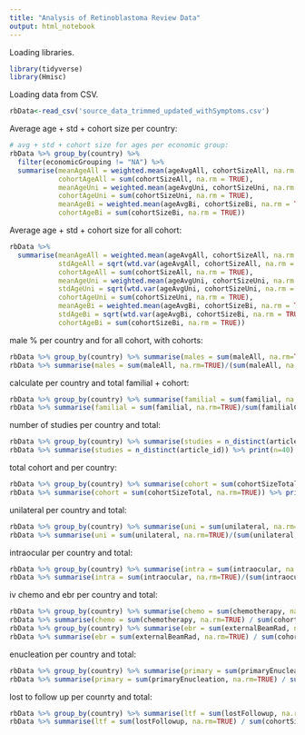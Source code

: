 ---
title: "Analysis of Retinoblastoma Review Data"
output: html_notebook
---

Loading libraries.

```{r}
library(tidyverse)
library(Hmisc)
```

Loading data from CSV.

```{r}
rbData<-read_csv('source_data_trimmed_updated_withSymptoms.csv')
```
Average age + std + cohort size per country:

```{r}
# avg + std + cohort size for ages per economic group:
rbData %>% group_by(country) %>% 
  filter(economicGrouping != "NA") %>% 
  summarise(meanAgeAll = weighted.mean(ageAvgAll, cohortSizeAll, na.rm = TRUE), 
            cohortAgeAll = sum(cohortSizeAll, na.rm = TRUE), 
            meanAgeUni = weighted.mean(ageAvgUni, cohortSizeUni, na.rm = TRUE), 
            cohortAgeUni = sum(cohortSizeUni, na.rm = TRUE), 
            meanAgeBi = weighted.mean(ageAvgBi, cohortSizeBi, na.rm = TRUE), 
            cohortAgeBi = sum(cohortSizeBi, na.rm = TRUE))
```

Average age + std + cohort size for all cohort:

```{r}
rbData %>% 
  summarise(meanAgeAll = weighted.mean(ageAvgAll, cohortSizeAll, na.rm = TRUE), 
            stdAgeAll = sqrt(wtd.var(ageAvgAll, cohortSizeAll, na.rm = TRUE)), 
            cohortAgeAll = sum(cohortSizeAll, na.rm = TRUE), 
            meanAgeUni = weighted.mean(ageAvgUni, cohortSizeUni, na.rm = TRUE), 
            stdAgeUni = sqrt(wtd.var(ageAvgUni, cohortSizeUni, na.rm = TRUE)), 
            cohortAgeUni = sum(cohortSizeUni, na.rm = TRUE), 
            meanAgeBi = weighted.mean(ageAvgBi, cohortSizeBi, na.rm = TRUE), 
            stdAgeBi = sqrt(wtd.var(ageAvgBi, cohortSizeBi, na.rm = TRUE)), 
            cohortAgeBi = sum(cohortSizeBi, na.rm = TRUE))
```

male % per country and for all cohort, with cohorts:

```{r}
rbData %>% group_by(country) %>% summarise(males = sum(maleAll, na.rm=TRUE)/(sum(maleAll, na.rm=TRUE)+sum(femaleAll, na.rm=TRUE)), cohort = sum(maleAll, na.rm=TRUE)+sum(femaleAll, na.rm=TRUE)) %>% print(n=40)
rbData %>% summarise(males = sum(maleAll, na.rm=TRUE)/(sum(maleAll, na.rm=TRUE)+sum(femaleAll, na.rm=TRUE)), cohort = sum(maleAll, na.rm=TRUE)+sum(femaleAll, na.rm=TRUE)) %>% print(n=40)
```

calculate per country and total familial + cohort:

```{r}
rbData %>% group_by(country) %>% summarise(familial = sum(familial, na.rm=TRUE)/sum(familialCohort, na.rm=TRUE), cohort = sum(familialCohort, na.rm=TRUE)) %>% print(n=40)
rbData %>% summarise(familial = sum(familial, na.rm=TRUE)/sum(familialCohort, na.rm=TRUE), cohort = sum(familialCohort, na.rm=TRUE)) %>% print(n=40)
```

number of studies per country and total:
```{r}
rbData %>% group_by(country) %>% summarise(studies = n_distinct(article_id)) %>% print(n=40)
rbData %>% summarise(studies = n_distinct(article_id)) %>% print(n=40)
```

total cohort and per country:
```{r}
rbData %>% group_by(country) %>% summarise(cohort = sum(cohortSizeTotal, na.rm=TRUE)) %>% print(n=40)
rbData %>% summarise(cohort = sum(cohortSizeTotal, na.rm=TRUE)) %>% print(n=40)
```

unilateral per country and total:
```{r}
rbData %>% group_by(country) %>% summarise(uni = sum(unilateral, na.rm=TRUE)/(sum(unilateral, na.rm=TRUE)+sum(bilateral, na.rm=TRUE)), cohort = (sum(unilateral, na.rm=TRUE)+sum(bilateral, na.rm=TRUE))) %>% print(n=30)
rbData %>% summarise(uni = sum(unilateral, na.rm=TRUE)/(sum(unilateral, na.rm=TRUE)+sum(bilateral, na.rm=TRUE)), cohort = (sum(unilateral, na.rm=TRUE)+sum(bilateral, na.rm=TRUE))) %>% print(n=30)
```

intraocular per country and total:
```{r}
rbData %>% group_by(country) %>% summarise(intra = sum(intraocular, na.rm=TRUE)/(sum(intraocular, na.rm=TRUE)+sum(extraocular, na.rm=TRUE)), cohort = (sum(intraocular, na.rm=TRUE)+sum(extraocular, na.rm=TRUE))) %>% print(n=30)
rbData %>% summarise(intra = sum(intraocular, na.rm=TRUE)/(sum(intraocular, na.rm=TRUE)+sum(extraocular, na.rm=TRUE)), cohort = (sum(intraocular, na.rm=TRUE)+sum(extraocular, na.rm=TRUE))) %>% print(n=30)
```


iv chemo and ebr per country and total:
```{r}
rbData %>% group_by(country) %>% summarise(chemo = sum(chemotherapy, na.rm=TRUE) / sum(cohortSizeTotal[!is.na(chemotherapy)], na.rm=TRUE), cohort = sum(cohortSizeTotal[!is.na(chemotherapy)], na.rm=TRUE)) %>% print(n=30)
rbData %>% summarise(chemo = sum(chemotherapy, na.rm=TRUE) / sum(cohortSizeTotal[!is.na(chemotherapy)], na.rm=TRUE), cohort = sum(cohortSizeTotal[!is.na(chemotherapy)], na.rm=TRUE)) %>% print(n=30)
rbData %>% group_by(country) %>% summarise(ebr = sum(externalBeamRad, na.rm=TRUE) / sum(cohortSizeTotal[!is.na(externalBeamRad)], na.rm=TRUE), cohort = sum(cohortSizeTotal[!is.na(externalBeamRad)], na.rm=TRUE)) %>% print(n=30)
rbData %>% summarise(ebr = sum(externalBeamRad, na.rm=TRUE) / sum(cohortSizeTotal[!is.na(externalBeamRad)], na.rm=TRUE), cohort = sum(cohortSizeTotal[!is.na(externalBeamRad)], na.rm=TRUE)) %>% print(n=30)
```


enucleation per country and total:
```{r}
rbData %>% group_by(country) %>% summarise(primary = sum(primaryEnucleation, na.rm=TRUE) / sum(cohortSizeTotal[!is.na(primaryEnucleation)], na.rm=TRUE), cohortPrimary = sum(cohortSizeTotal[!is.na(primaryEnucleation)], na.rm=TRUE), secondary = sum(secondaryEnucleation, na.rm=TRUE) / sum(cohortSizeTotal[!is.na(secondaryEnucleation)], na.rm=TRUE), cohortSecondary = sum(cohortSizeTotal[!is.na(secondaryEnucleation)], na.rm=TRUE)) %>% print(n=30)
rbData %>% summarise(primary = sum(primaryEnucleation, na.rm=TRUE) / sum(cohortSizeTotal[!is.na(primaryEnucleation)], na.rm=TRUE), cohortPrimary = sum(cohortSizeTotal[!is.na(primaryEnucleation)], na.rm=TRUE), secondary = sum(secondaryEnucleation, na.rm=TRUE) / sum(cohortSizeTotal[!is.na(secondaryEnucleation)], na.rm=TRUE), cohortSecondary = sum(cohortSizeTotal[!is.na(secondaryEnucleation)], na.rm=TRUE)) %>% print(n=30)
```


lost to follow up per counrty and total:
```{r}
rbData %>% group_by(country) %>% summarise(ltf = sum(lostFollowup, na.rm=TRUE) / sum(cohortSizeTotal[!is.na(lostFollowup)], na.rm=TRUE), cohort = sum(cohortSizeTotal[!is.na(lostFollowup)], na.rm=TRUE)) %>% print(n=30)
rbData %>% summarise(ltf = sum(lostFollowup, na.rm=TRUE) / sum(cohortSizeTotal[!is.na(lostFollowup)], na.rm=TRUE), cohort = sum(cohortSizeTotal[!is.na(lostFollowup)], na.rm=TRUE)) %>% print(n=30)
```


